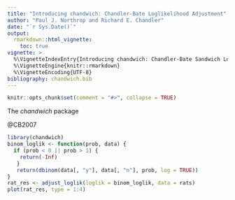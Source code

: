 ```yaml
---
title: "Introducing chandwich: Chandler-Bate Loglikelihood Adjustment"
author: "Paul J. Northrop and Richard E. Chandler"
date: "`r Sys.Date()`"
output: 
  rmarkdown::html_vignette:
    toc: true
vignette: >
  %\VignetteIndexEntry{Introducing chandwich: Chandler-Bate Sandwich Loglikelihood Adjustment}
  %\VignetteEngine{knitr::rmarkdown}
  %\VignetteEncoding{UTF-8}
bibliography: chandwich.bib
---
```


```r
knitr::opts_chunk$set(comment = "#>", collapse = TRUE)
```

The *chandwich* package 

@CB2007

```r
library(chandwich)
binom_loglik <- function(prob, data) {
  if (prob < 0 || prob > 1) {
    return(-Inf)
   }
   return(dbinom(data[, "y"], data[, "n"], prob, log = TRUE))
}
rat_res <- adjust_loglik(loglik = binom_loglik, data = rats)
plot(rat_res, type = 1:4)
```
